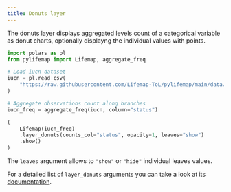 ```yaml
---
title: Donuts layer
---
```


The donuts layer displays aggregated levels count of a categorical variable as donut charts, optionally displayng the individual values with points.

```python
import polars as pl
from pylifemap import Lifemap, aggregate_freq

# Load iucn dataset
iucn = pl.read_csv(
    "https://raw.githubusercontent.com/Lifemap-ToL/pylifemap/main/data/iucn.csv"
)

# Aggregate observations count along branches
iucn_freq = aggregate_freq(iucn, column="status")

(
    Lifemap(iucn_freq)
    .layer_donuts(counts_col="status", opacity=1, leaves="show")
    .show()
)
```

The `leaves` argument allows to `"show"` or `"hide"` individual leaves values.

For a detailed list of `layer_donuts` arguments you can take a look at its [documentation](`~pylifemap.Lifemap.layer_donuts`).
